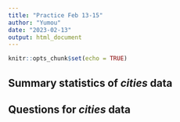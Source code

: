 ```yaml
---
title: "Practice Feb 13-15"
author: "Yumou"
date: "2023-02-13"
output: html_document
---
```


```r
knitr::opts_chunk$set(echo = TRUE)
```

## Summary statistics of *cities* data

## Questions for *cities* data
